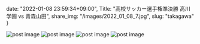 date: "2022-01-08 23:59:34+09:00",
Title: "高校サッカー選手権準決勝 高川学園 vs 青森山田",
share_img: "/images/2022_01_08_7.jpg",
slug: "takagawa"
}

<img src="/images/2022_01_08_4.jpg" alt="post image" />
<img src="/images/2022_01_08_5.jpg" alt="post image" />
<img src="/images/2022_01_08_6.jpg" alt="post image" />
<img src="/images/2022_01_08_7.jpg" alt="post image" />